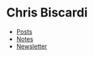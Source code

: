 # Chris Biscardi

* [Posts](/post)
* [Notes](/notes)
* [Newsletter](https://pages.convertkit.com/04c24646a3/c136f814fc)